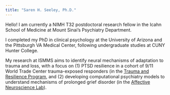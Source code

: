```yaml
---
title: "Saren H. Seeley, Ph.D."
---
```


Hello! I am currently a NIMH T32 postdoctoral research fellow in the Icahn School of Medicine at Mount Sinai's Psychiatry Department.</p>

I completed my PhD in clinical psychology at the University of Arizona and the Pittsburgh VA Medical Center, following undergraduate studies at CUNY Hunter College. <p>My research at ISMMS aims to identify neural mechanisms of adaptation to trauma and loss, with a focus on (1) PTSD resilience in a cohort of 9/11 World Trade Center trauma-exposed responders (in the [Trauma and Resilience Program](https://wwwn.cdc.gov/ResearchGateway/ResearchProjects/Details/132), and (2) developing computational psychiatry models to understand mechanisms of prolonged grief disorder (in the [Affective Neuroscience Lab](https://labs.neuroscience.mssm.edu/project/schiller-lab/)).

<p></p>&nbsp;
<p></p>

